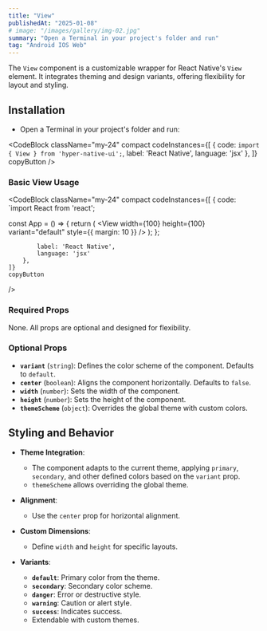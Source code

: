 ```yaml
---
title: "View"
publishedAt: "2025-01-08"
# image: "/images/gallery/img-02.jpg"
summary: "Open a Terminal in your project's folder and run"
tag: "Android IOS Web"
---
```


The `View` component is a customizable wrapper for React Native's `View` element. It integrates theming and design variants, offering flexibility for layout and styling.

## Installation

* Open a Terminal in your project's folder and run:


<CodeBlock className="my-24"
    compact
    codeInstances={[
        {
            code: `import { View } from 'hyper-native-ui';`,
            label: 'React Native',
            language: 'jsx'
        },
    ]}
    copyButton
/>

### Basic View Usage

<CodeBlock className="my-24"
    compact
    codeInstances={[
        {
            code: `import React from 'react';

const App = () => {
    return (
        <View
            width={100}
            height={100}
            variant="default"
            style={{ margin: 10 }}
        />
    );
};

            label: 'React Native',
            language: 'jsx'
        },
    ]}
    copyButton
/>

### Required Props

None. All props are optional and designed for flexibility.

### Optional Props

- **`variant`** (`string`): Defines the color scheme of the component. Defaults to `default`.
- **`center`** (`boolean`): Aligns the component horizontally. Defaults to `false`.
- **`width`** (`number`): Sets the width of the component.
- **`height`** (`number`): Sets the height of the component.
- **`themeScheme`** (`object`): Overrides the global theme with custom colors.

## Styling and Behavior

- **Theme Integration**:
  - The component adapts to the current theme, applying `primary`, `secondary`, and other defined colors based on the `variant` prop.
  - `themeScheme` allows overriding the global theme.

- **Alignment**:
  - Use the `center` prop for horizontal alignment.

- **Custom Dimensions**:
  - Define `width` and `height` for specific layouts.

- **Variants**:
  - **`default`**: Primary color from the theme.
  - **`secondary`**: Secondary color scheme.
  - **`danger`**: Error or destructive style.
  - **`warning`**: Caution or alert style.
  - **`success`**: Indicates success.
  - Extendable with custom themes.